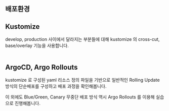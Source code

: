 ## 배포환경

## Kustomize 
develop, production 사이에서 달라지는 부분들에 대해 kustomize 의 cross-cut, base/overlay 기능을 사용합니다.<br/>
<br/>

## ArgoCD, Argo Rollouts
kustomize 로 구성된 yaml 리소스 정의 파일을 기반으로 일반적인 Rolling Update 방식의 단순배포를 구성하고 배포 과정을 확인해봅니다.
<br/>

이 외에도 Blue/Green, Canary 무중단 배포 방식 역시 Argo Rollouts 를 이용해 실습으로 진행해봅니다.
<br/>

